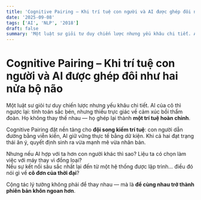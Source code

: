 ```yaml
---
title: 'Cognitive Pairing – Khi trí tuệ con người và AI được ghép đôi như hai nửa bộ não'
date: '2025-09-08'
tags: ['AI', 'NLP', '2018']
draft: false
summary: 'Một luật sư giỏi tư duy chiến lược nhưng yếu khâu chi tiết. AI của cô thì ngược lại: tính toán sắc b'
---
```


# Cognitive Pairing – Khi trí tuệ con người và AI được ghép đôi như hai nửa bộ não

Một luật sư giỏi tư duy chiến lược nhưng yếu khâu chi tiết. AI của cô thì ngược lại: tính toán sắc bén, nhưng thiếu trực giác về cảm xúc bồi thẩm đoàn. Họ không thay thế nhau — họ ghép lại thành **một trí tuệ hoàn chỉnh**.

Cognitive Pairing đặt nền tảng cho **đội song kiếm trí tuệ**: con người dẫn đường bằng viễn kiến, AI giữ vững thực tế bằng dữ kiện. Khi cả hai đạt trạng thái ăn ý, quyết định sinh ra vừa mạnh mẽ vừa nhân bản.

Nhưng nếu AI hợp với ta hơn con người khác thì sao? Liệu ta có chọn làm việc với máy thay vì đồng loại?  
Nếu sự kết nối sâu sắc nhất lại đến từ một hệ thống được lập trình… điều đó nói gì về **cô đơn của thời đại**?

Cộng tác lý tưởng không phải để thay nhau — mà là **để cùng nhau trở thành phiên bản khôn ngoan hơn**.